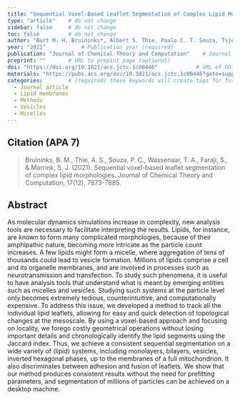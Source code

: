 ```yaml
---
title: "Sequential Voxel-Based Leaflet Segmentation of Complex Lipid Morphologies"          # Paper title (required)
type: "article"    # do not change
sidebar: false     # do not change
toc: false         # do not change
author: "Bart M. H. Bruininks*, Albert S. Thie, Paulo C. T. Souza, Tsjerk A. Wassenaar, Shirin Faraji, and Siewert J. Marrink"         # Paper authors (required)
year: "2021"           # Publication year (required)
publication: "Journal of Chemical Theory and Computation"    # Journal or similar (required)
preprint: ""       # URL to prepint page (optional)  
doi: "https://doi.org/10.1021/acs.jctc.1c00446"            # URL of DOI (required)  
materials: "https://pubs.acs.org/doi/10.1021/acs.jctc.1c00446?goto=supporting-info"      # URL to suplementary info (optional)
categories:        # (required) these keywords will create tags for further filtering. 
  - Journal article
  - Lipid membranes
  - Methods
  - Vesicles
  - Micelles
---
```


<!-- 
The info below is just an example. 

Both fields are required and they have to be replaced with the respective info for each paper. 

Please notice the `> ` symbol before the citation, it gives it additional styling.  
-->

## Citation (APA 7)      

> Bruininks, B. M., Thie, A. S., Souza, P. C., Wassenaar, T. A., Faraji, S., & Marrink, S. J. (2021). Sequential voxel-based leaflet segmentation of complex lipid morphologies. Journal of Chemical Theory and Computation, 17(12), 7873-7885.

## Abstract

As molecular dynamics simulations increase in complexity, new analysis tools are necessary to facilitate interpreting the results. Lipids, for instance, are known to form many complicated morphologies, because of their amphipathic nature, becoming more intricate as the particle count increases. A few lipids might form a micelle, where aggregation of tens of thousands could lead to vesicle formation. Millions of lipids comprise a cell and its organelle membranes, and are involved in processes such as neurotransmission and transfection. To study such phenomena, it is useful to have analysis tools that understand what is meant by emerging entities such as micelles and vesicles. Studying such systems at the particle level only becomes extremely tedious, counterintuitive, and computationally expensive. To address this issue, we developed a method to track all the individual lipid leaflets, allowing for easy and quick detection of topological changes at the mesoscale. By using a voxel-based approach and focusing on locality, we forego costly geometrical operations without losing important details and chronologically identify the lipid segments using the Jaccard index. Thus, we achieve a consistent sequential segmentation on a wide variety of (lipid) systems, including monolayers, bilayers, vesicles, inverted hexagonal phases, up to the membranes of a full mitochondrion. It also discriminates between adhesion and fusion of leaflets. We show that our method produces consistent results without the need for prefitting parameters, and segmentation of millions of particles can be achieved on a desktop machine.